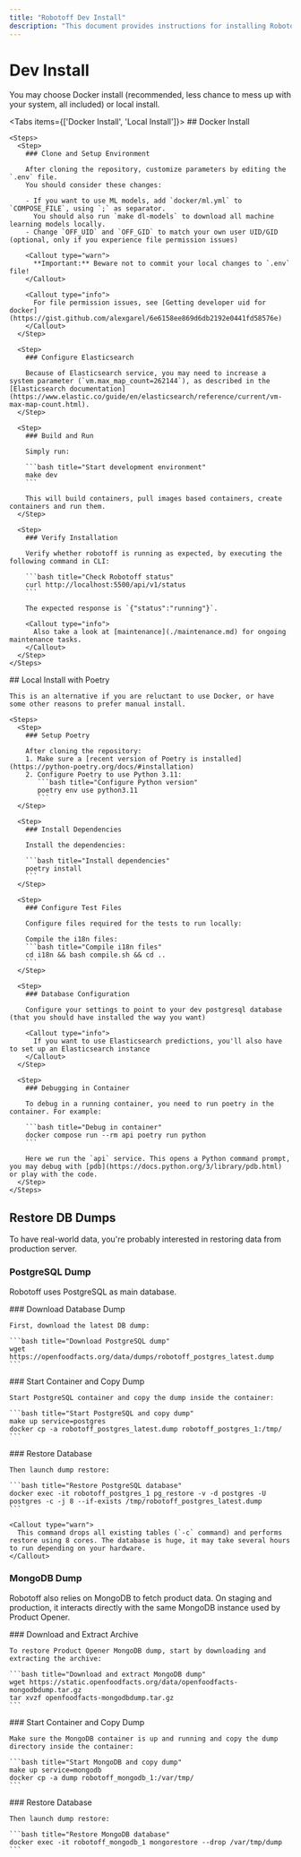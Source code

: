 ```yaml
---
title: "Robotoff Dev Install"
description: "This document provides instructions for installing Robotoff for development, offering both Docker and local installation methods. It covers environment setup, ML model downloads, and restoring database dumps for PostgreSQL and MongoDB."
---
```



# Dev Install

You may choose Docker install (recommended, less chance to mess up with your system, all included) or local install.

<Tabs items={['Docker Install', 'Local Install']}>
  <Tab value="Docker Install">
    ## Docker Install

    <Steps>
      <Step>
        ### Clone and Setup Environment
        
        After cloning the repository, customize parameters by editing the `.env` file.
        You should consider these changes:

        - If you want to use ML models, add `docker/ml.yml` to `COMPOSE_FILE`, using `;` as separator.
          You should also run `make dl-models` to download all machine learning models locally.
        - Change `OFF_UID` and `OFF_GID` to match your own user UID/GID (optional, only if you experience file permission issues)

        <Callout type="warn">
          **Important:** Beware not to commit your local changes to `.env` file!
        </Callout>

        <Callout type="info">
          For file permission issues, see [Getting developer uid for docker](https://gist.github.com/alexgarel/6e6158ee869d6db2192e0441fd58576e)
        </Callout>
      </Step>

      <Step>
        ### Configure Elasticsearch
        
        Because of Elasticsearch service, you may need to increase a system parameter (`vm.max_map_count=262144`), as described in the [Elasticsearch documentation](https://www.elastic.co/guide/en/elasticsearch/reference/current/vm-max-map-count.html).
      </Step>

      <Step>
        ### Build and Run
        
        Simply run:

        ```bash title="Start development environment"
        make dev
        ```

        This will build containers, pull images based containers, create containers and run them.
      </Step>

      <Step>
        ### Verify Installation
        
        Verify whether robotoff is running as expected, by executing the following command in CLI:
        
        ```bash title="Check Robotoff status"
        curl http://localhost:5500/api/v1/status
        ```
        
        The expected response is `{"status":"running"}`.

        <Callout type="info">
          Also take a look at [maintenance](./maintenance.md) for ongoing maintenance tasks.
        </Callout>
      </Step>
    </Steps>
  </Tab>

  <Tab value="Local Install">
    ## Local Install with Poetry

    This is an alternative if you are reluctant to use Docker, or have some other reasons to prefer manual install.

    <Steps>
      <Step>
        ### Setup Poetry
        
        After cloning the repository:
        1. Make sure a [recent version of Poetry is installed](https://python-poetry.org/docs/#installation)
        2. Configure Poetry to use Python 3.11:
           ```bash title="Configure Python version"
           poetry env use python3.11
           ```
      </Step>

      <Step>
        ### Install Dependencies
        
        Install the dependencies:

        ```bash title="Install dependencies"
        poetry install
        ```
      </Step>

      <Step>
        ### Configure Test Files
        
        Configure files required for the tests to run locally:

        Compile the i18n files:
        ```bash title="Compile i18n files"
        cd i18n && bash compile.sh && cd ..
        ```
      </Step>

      <Step>
        ### Database Configuration
        
        Configure your settings to point to your dev postgresql database (that you should have installed the way you want)

        <Callout type="info">
          If you want to use Elasticsearch predictions, you'll also have to set up an Elasticsearch instance
        </Callout>
      </Step>

      <Step>
        ### Debugging in Container
        
        To debug in a running container, you need to run poetry in the container. For example:

        ```bash title="Debug in container"
        docker compose run --rm api poetry run python
        ```
        
        Here we run the `api` service. This opens a Python command prompt, you may debug with [pdb](https://docs.python.org/3/library/pdb.html) or play with the code.
      </Step>
    </Steps>
  </Tab>
</Tabs>

## Restore DB Dumps

To have real-world data, you're probably interested in restoring data from production server.

<Cards>
  <Card title="PostgreSQL Dump" description="Main database restore process" />
  <Card title="MongoDB Dump" description="Product data restore process" />
</Cards>

### PostgreSQL Dump

Robotoff uses PostgreSQL as main database.

<Steps>
  <Step>
    ### Download Database Dump
    
    First, download the latest DB dump:

    ```bash title="Download PostgreSQL dump"
    wget https://openfoodfacts.org/data/dumps/robotoff_postgres_latest.dump
    ```
  </Step>

  <Step>
    ### Start Container and Copy Dump
    
    Start PostgreSQL container and copy the dump inside the container:

    ```bash title="Start PostgreSQL and copy dump"
    make up service=postgres
    docker cp -a robotoff_postgres_latest.dump robotoff_postgres_1:/tmp/
    ```
  </Step>

  <Step>
    ### Restore Database
    
    Then launch dump restore:

    ```bash title="Restore PostgreSQL database"
    docker exec -it robotoff_postgres_1 pg_restore -v -d postgres -U postgres -c -j 8 --if-exists /tmp/robotoff_postgres_latest.dump
    ```

    <Callout type="warn">
      This command drops all existing tables (`-c` command) and performs restore using 8 cores. The database is huge, it may take several hours to run depending on your hardware.
    </Callout>
  </Step>
</Steps>

### MongoDB Dump

Robotoff also relies on MongoDB to fetch product data. On staging and production, it interacts directly with the same MongoDB instance used by Product Opener.

<Steps>
  <Step>
    ### Download and Extract Archive
    
    To restore Product Opener MongoDB dump, start by downloading and extracting the archive:

    ```bash title="Download and extract MongoDB dump"
    wget https://static.openfoodfacts.org/data/openfoodfacts-mongodbdump.tar.gz
    tar xvzf openfoodfacts-mongodbdump.tar.gz
    ```
  </Step>

  <Step>
    ### Start Container and Copy Dump
    
    Make sure the MongoDB container is up and running and copy the dump directory inside the container:

    ```bash title="Start MongoDB and copy dump"
    make up service=mongodb
    docker cp -a dump robotoff_mongodb_1:/var/tmp/
    ```
  </Step>

  <Step>
    ### Restore Database
    
    Then launch dump restore:

    ```bash title="Restore MongoDB database"
    docker exec -it robotoff_mongodb_1 mongorestore --drop /var/tmp/dump
    ```
  </Step>
</Steps>
